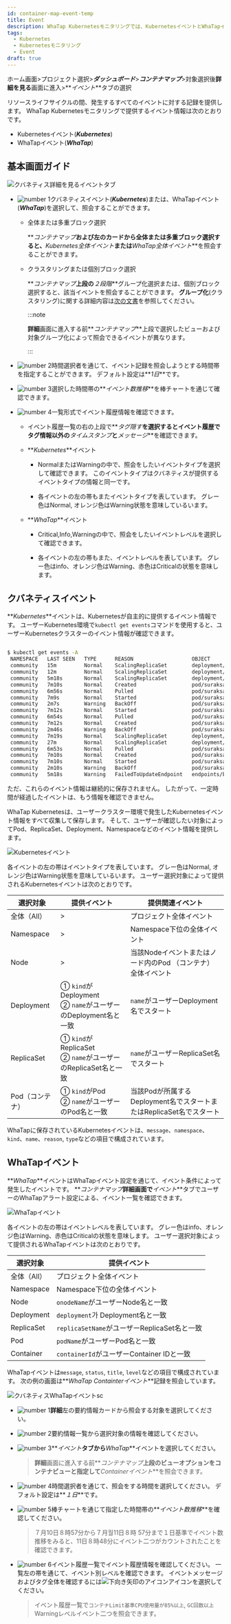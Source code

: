 ```yaml
---
id: container-map-event-temp
title: Event
description: WhaTap Kubernetesモニタリングでは、KubernetesイベントとWhaTapイベントを提供します。
tags:
  - Kubernetes
  - Kubernetesモニタリング
  - Event
draft: true
---
```


ホーム画面>プロジェクト選択>**_ダッシュボード_**>**_コンテナマップ_**>対象選択後**詳細を見る**画面に進入>**_イベント_**タブの選択

リソースライフサイクルの間、発生するすべてのイベントに対する記録を提供します。 WhaTap Kubernetesモニタリングで提供するイベント情報は次のとおりです。

-   Kubernetesイベント(**_Kubernetes_**)
-   WhaTapイベント(**_WhaTap_**)

## 基本画面ガイド

![クバネティス詳細を見るイベントタブ](/img/k8s-event-default3.png)

-   ![number 1](/img/number-01.png)クバネティスイベント(**_Kubernetes_**)または、WhaTapイベント(**_WhaTap_**)を選択して、照会することができます。 

    -   全体または多重ブロック選択

        **_コンテナマップ_**および左のカードから全体または多重ブロック選択すると、**_Kubernetes全体イベント_**または**_WhaTap全体イベント_**を照会することができます。

    -   クラスタリングまたは個別ブロック選択

        **_コンテナマップ_**上段の**_２段階_**グループ化選択または、個別ブロック選択すると、該当イベントを照会することができます。 **グループ化**(クラスタリング)に関する詳細内容は[次の文書](container-group)を参照してください。

        :::note

        **詳細**画面に進入する前**_コンテナマップ_**上段で選択したビューおよび対象グループ化によって照会できるイベントが異なります。

        :::

-   ![number 2](/img/number-02.png)時間選択者を通じて、イベント記録を照会しようとする時間帯を指定することができます。 デフォルト設定は**_1日_**です。

-   ![number 3](/img/number-03.png)選択した時間帯の**_イベント数推移_**を棒チャートを通じて確認できます。 

-   ![number 4](/img/number-04.png)一覧形式でイベント履歴情報を確認できます。 

    -   イベント履歴一覧の右の上段で**_タグ隠す_**を選択するとイベント履歴でタグ情報以外の**_タイムスタンプ_**と**_メッセージ_**を確認できます。

    -   **_Kubernetes_**イベント

        -   <span class='k8s-normal'>Normal</span>または<span class='slow'>Warning</span>の中で、照会をしたいイベントタイプを選択して確認できます。 このイベントタイプはクバネティスが提供するイベントタイプの情報と同一です。

        -   各イベントの左の帯もまたイベントタイプを表しています。 グレー色は<span class='k8s-normal'>Normal</span>, オレンジ色は<span class='slow'>Warning</span>状態を意味しているいます。

    -   **_WhaTap_**イベント

        -   <span class='vslow'>Critical</span>,<span class='k8s-normal'>Info</span>,<span class='slow'>Warning</span>の中で、照会をしたいイベントレベルを選択して確認できます。

        -   各イベントの左の帯もまた、イベントレベルを表しています。 グレー色は<span class='k8s-normal'>info</span>、オレンジ色は<span class='slow'>Warning</span>、赤色は<span class='vslow'>Critical</span>の状態を意味します。

## クバネティスイベント

**_Kubernetes_**イベントは、Kubernetesが自主的に提供するイベント情報です。 ユーザーKubernetes環境で`kubectl get events`コマンドを使用すると、ユーザーKubernetesクラスターのイベント情報が確認できます。

```bash

$ kubectl get events -A
 NAMESPACE   LAST SEEN   TYPE      REASON                   OBJECT                            MESSAGE
 community   15m         Normal    ScalingReplicaSet        deployment/baekdusan              Scaled up replica set baekdusan-59554d4859 to 5`
 community   12m         Normal    ScalingReplicaSet        deployment/suraksan               Scaled down replica set suraksan-66fc4bf889 to 3
 community   5m18s       Normal    ScalingReplicaSet        deployment/baekdusan              Scaled down replica set baekdusan-59554d4859 to 3
 community   7m10s       Normal    Created                  pod/suraksan-66fc4bf889-h2cw8     Created container suraksan
 community   6m56s       Normal    Pulled                   pod/suraksan-66fc4bf889-h2cw8     Container image "123456789123.dkr.ecr.ap-northeast-2.amazonaws.com/suraksan:0.48" already present on machine
 community   7m9s        Normal    Started                  pod/suraksan-66fc4bf889-h2cw8     Started container suraksan
 community   2m7s        Warning   BackOff                  pod/suraksan-66fc4bf889-h2cw8     Back-off restarting failed container
 community   7m12s       Normal    Started                  pod/suraksan-66fc4bf889-t27rp     Started container suraksan
 community   6m54s       Normal    Pulled                   pod/suraksan-66fc4bf889-t27rp     Container image "123456789123.dkr.ecr.ap-northeast-2.amazonaws.com/suraksan:0.48" already present on machine
 community   7m12s       Normal    Created                  pod/suraksan-66fc4bf889-t27rp     Created container suraksan
 community   2m46s       Warning   BackOff                  pod/suraksan-66fc4bf889-t27rp     Back-off restarting failed container
 community   7m19s       Normal    ScalingReplicaSet        deployment/mountain               Scaled up replica set mountain-6795bfbc54 to 5
 community   27m         Normal    ScalingReplicaSet        deployment/mountain               Scaled down replica set mountain-6795bfbc54 to 4
 community   6m53s       Normal    Pulled                   pod/suraksan-66fc4bf889-mjbsj     Container image "123456789123.dkr.ecr.ap-northeast-2.amazonaws.com/suraksan:0.48" already present on machine
 community   7m10s       Normal    Created                  pod/suraksan-66fc4bf889-mjbsj     Created container suraksan
 community   7m10s       Normal    Started                  pod/suraksan-66fc4bf889-mjbsj     Started container suraksan
 community   2m10s       Warning   BackOff                  pod/suraksan-66fc4bf889-mjbsj     Back-off restarting failed container
 community   5m18s       Warning   FailedToUpdateEndpoint   endpoints/baekdusan-svc           Failed to update endpoint community/baekdusan-svc: Operation cannot be fulfilled on endpoints "baekdusan-svc": the object has been modified; please apply your changes to the latest version and try again

```

ただ、これらのイベント情報は継続的に保存されません。 したがって、一定時間が経過したイベントは、もう情報を確認できません。 

WhaTap Kubernetesは、ユーザークラスター環境で発生したKubernetesイベント情報をすべて収集して保存します。 そして、ユーザーが確認したい対象によってPod、ReplicaSet、Deployment、Namespaceなどのイベント情報を提供します。

![Kubernetesイベント](https://img.whatap.io/media/images/whatap_kubernetes_container_map_event_k8s.png)

各イベントの左の帯はイベントタイプを表しています。 グレー色は<span class='k8s-normal'>Normal</span>, オレンジ色は<span class='slow'>Warning</span>状態を意味しているいます。 ユーザー選択対象によって提供されるKubernetesイベントは次のとおりです。

| 選択対象           | 提供イベント                                                        | 提供関連イベント                                                         |
| -------------- | ------------------------------------------------------------- | ---------------------------------------------------------------- |
| 全体（All）        | >                                                             | プロジェクト全体イベント                                                     |
| Namespace      | >                                                             | Namespace下位の全体イベント                                               |
| Node           | >                                                             | 当該Nodeイベントまたはノード内のPod （コンテナ） 全体イベント                              |
| Deployment     | ① `kind`がDeployment<br/>② `name`がユーザーのDeployment名と一致          | `name`がユーザーDeployment名でスタート                                      |
| ReplicaSet     | ① `kind`がReplicaSet<br/>② `name`がユーザーのReplicaSet名と一致          | `name`がユーザーReplicaSet名でスタート                                      |
| Pod（コンテナ）      | ① `kind`がPod<br/>② `name`がユーザーのPod名と一致                        | 当該Podが所属するDeployment名でスタートまたはReplicaSet名でスタート                    |

WhaTapに保存されているKubernetesイベントは、`message`、`namespace`、`kind`、`name`、`reason`, `type`などの項目で構成されています。

## WhaTapイベント

**_WhaTap_**イベントはWhaTapイベント設定を通じて、イベント条件によって発生したイベントです。 **_コンテナマップ_**詳細画面で**_イベント_**タブでユーザーのWhaTapアラート設定による、イベント一覧を確認できます。

![WhaTapイベント](https://img.whatap.io/media/images/whatap_kubernetes_container_map_event_whatap.png)

各イベントの左の帯はイベントレベルを表しています。 グレー色は<span class='k8s-normal'>info</span>、オレンジ色は<span class='slow'>Warning</span>、赤色は<span class='vslow'>Critical</span>の状態を意味します。 ユーザー選択対象によって提供されるWhaTapイベントは次のとおりです。

| 選択対象       | 提供イベント                              |
| ---------- | ----------------------------------- |
| 全体（All）    | プロジェクト全体イベント                        |
| Namespace  | Namespace下位の全体イベント                  |
| Node       | `onodeName`がユーザーNode名と一致            |
| Deployment | `deployment`가 Deployment名と一致        |
| ReplicaSet | `replicaSetName`がユーザーReplicaSet名と一致 |
| Pod        | `podName`がユーザーPod名と一致               |
| Container  | `containerId`がユーザーContainer IDと一致   |

WhaTapイベントは`message`, `status`, `title`, `level`などの項目で構成されています。 次の例の画面は**_WhaTap Containterイベント_**記録を照会しています。

![クバネティスWhaTapイベントsc](/img/k8s-container-event-wt.png)

-   ![number 1](/img/number-01.png)**詳細**左の要約情報カードから照会する対象を選択してください。

-   ![number 2](/img/number-02.png)要約情報一覧から選択対象の情報を確認してください。

-   ![number 3](/img/number-03.png)**_イベント_**タブから**_WhaTap_**イベントを選択してください。 

    > **詳細**画面に進入する前**_コンテナマップ_**上段のビューオプションをコンテナビューと指定して**_Containerイベント_**を照会できます。

-   ![number 4](/img/number-04.png)時間選択者を通じて、照会をする時間を選択してください。 デフォルト設定は**_１日_**です。

-   ![number 5](/img/number-05.png)棒チャートを通じて指定した時間帯の**_イベント数推移_**を確認してください。

    > ７月10日８時57分から７月월11日８時 57分まで１日基準でイベント数推移をみると、11日８時48分にイベント二つがカウントされたことを確認できます。 

-   ![number 6](/img/number-06.png)イベント履歴一覧でイベント履歴情報を確認してください。 一覧左の帯を通じて、イベント別レベルを確認できます。 イベントメッセージおよびタグ全体を確認するには![下向き矢印のアイコン](/img/ic-caret-down.svg)アイコンを選択してください。

    > イベント履歴一覧で`コンテナLimit基準CPU使用量が85%以上`, `GC回数以上`<span class='slow'>Warning</span>レベルイベント二つを照会できます。 

<!-- 

1 그룹 선택 시 각 전체 이벤트

2 블록/마이크로 블록 선택 시
  k8s 이벤트: 파드 이벤트/연관 이벤트
  와탭 이벤트: 컨테이너 이벤트

3 k9s 이벤트/와탭 이벤트 비교 안내 필요
  e.g. 파드 이벤트/연관 이벤트(k8s 이벤트) 및 컨테이너 이벤트(와탭 이벤트) 요소 기술 필요

4 로그와 마찬가지로 로그 검색 이동 기능 추후 제거 예정

5 디폴트 조회 기준 1일?

6 이벤트 수 추이 차트(로그 트렌드 바 차트랑 다르게 바 선택 시 구간 확인 안됨?)

-->
